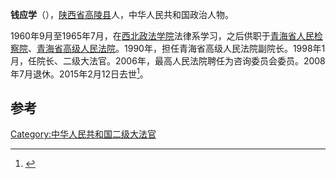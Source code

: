 '''钱应学'''（{{bd|1940年|12月|2015年|2月12日}}），[[陕西省|陕西省]][[高陵县|高陵县]]人，中华人民共和国政治人物。

1960年9月至1965年7月，在[[西北政法学院|西北政法学院]]法律系学习，之后供职于[[青海省人民检察院|青海省人民检察院]]、[[青海省高级人民法院|青海省高级人民法院]]。1990年，担任青海省高级人民法院副院长。1998年1月，任院长、二级大法官。2006年，最高人民法院聘任为咨询委员会委员。2008年7月退休。2015年2月12日去世<ref>{{cite news|title=钱应学同志生平|url=http://cpc.people.com.cn/n/2015/0214/c87393-26567032.html|accessdate=2015-02-14|newspaper=人民网|archive-date=2016-03-04|archive-url=https://web.archive.org/web/20160304204351/http://cpc.people.com.cn/n/2015/0214/c87393-26567032.html|dead-url=no}}</ref>。

==参考==
{{reflist}}
{{中国政治人物小作品}}
[[Category:中华人民共和国二级大法官|Category:中华人民共和国二级大法官]]